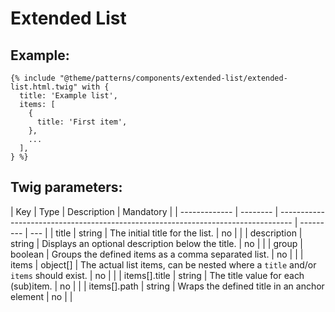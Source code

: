 # Extended List

## Example:

```
{% include "@theme/patterns/components/extended-list/extended-list.html.twig" with {
  title: 'Example list',
  items: [
    {
      title: 'First item',
    },
    ...
  ],
} %}
```

## Twig parameters:

| Key           | Type     | Description                                                                       | Mandatory |
| ------------- | -------- | --------------------------------------------------------------------------------- | --------- | --- |
| title         | string   | The initial title for the list.                                                   | no        |     |
| description   | string   | Displays an optional description below the title.                                 | no        |     |
| group         | boolean  | Groups the defined items as a comma separated list.                               | no        |     |
| items         | object[] | The actual list items, can be nested where a `title` and/or `items` should exist. | no        |     |
| items[].title | string   | The title value for each (sub)item.                                               | no        |     |
| items[].path  | string   | Wraps the defined title in an anchor element                                      | no        |     |
